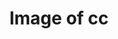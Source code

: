 ---
title: Image of cc
image: imgs/wod4.jpg
imagealt: Image of cc
description: This is just a test post
filter: ["wod2024"]
---
